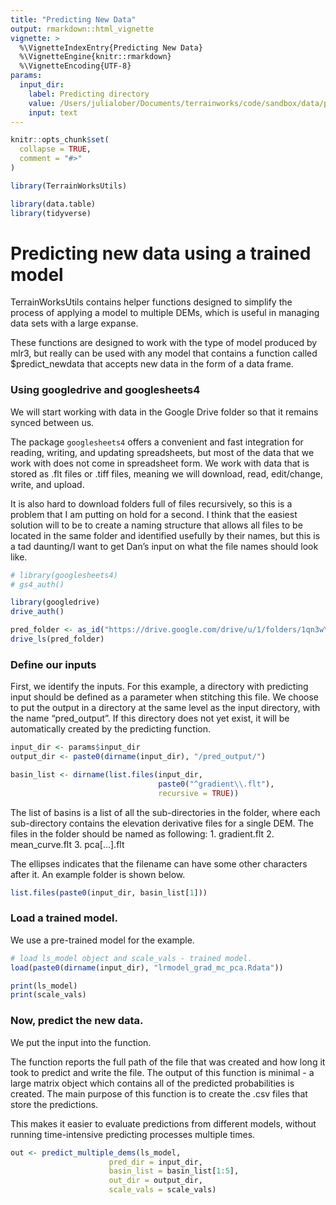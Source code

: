 ```yaml
---
title: "Predicting New Data"
output: rmarkdown::html_vignette
vignette: >
  %\VignetteIndexEntry{Predicting New Data}
  %\VignetteEngine{knitr::rmarkdown}
  %\VignetteEncoding{UTF-8}
params: 
  input_dir: 
    label: Predicting directory
    value: /Users/julialober/Documents/terrainworks/code/sandbox/data/predicting_input/
    input: text
---
```

```r
knitr::opts_chunk$set(
  collapse = TRUE,
  comment = "#>"
)
```

```r
library(TerrainWorksUtils)

library(data.table)
library(tidyverse)
```

# Predicting new data using a trained model

TerrainWorksUtils contains helper functions designed to simplify the process of applying a model to multiple DEMs, which is useful in managing data sets with a large expanse. 

These functions are designed to work with the type of model produced by mlr3, but really can be used with any model that contains a function called $predict_newdata that accepts new data in the form of a data frame. 

### Using googledrive and googlesheets4

We will start working with data in the Google Drive folder so that it remains synced between us. 

The package `googlesheets4` offers a convenient and fast integration for reading, writing, and updating spreadsheets, but most of the data that we work with does not come in spreadsheet form. We work with data that is stored as .flt files or .tiff files, meaning we will download, read, edit/change, write, and upload. 

It is also hard to download folders full of files recursively, so this is a problem that I am putting on hold for a second. I think that the easiest solution will to be to create a naming structure that allows all files to be located in the same folder and identified usefully by their names, but this is a tad daunting/I want to get Dan's input on what the file names should look like. 


```r
# library(googlesheets4)
# gs4_auth()

library(googledrive)
drive_auth()
```

```r
pred_folder <- as_id("https://drive.google.com/drive/u/1/folders/1qn3wYhEpzDmphBgUriGYhrTlqN4Nj2wY")
drive_ls(pred_folder)

```


### Define our inputs 

First, we identify the inputs. For this example, a directory with predicting input should be defined as a parameter when stitching this file.
We choose to put the output in a directory at the same level as the input directory, with the name "pred_output". If this directory does not yet exist, it will be automatically created by the predicting function. 

```r
input_dir <- params$input_dir
output_dir <- paste0(dirname(input_dir), "/pred_output/")

basin_list <- dirname(list.files(input_dir, 
                                 paste0("^gradient\\.flt"), 
                                 recursive = TRUE))
```

The list of basins is a list of all the sub-directories in the folder, where each sub-directory contains the elevation derivative files for a single DEM. 
The files in the folder should be named as following: 
1. gradient.flt
2. mean_curve.flt
3. pca[...].flt

The ellipses indicates that the filename can have some other characters after it. 
An example folder is shown below. 

```r
list.files(paste0(input_dir, basin_list[1]))
```

### Load a trained model. 

We use a pre-trained model for the example. 

```r

# load ls_model object and scale_vals - trained model. 
load(paste0(dirname(input_dir), "lrmodel_grad_mc_pca.Rdata"))

print(ls_model)
print(scale_vals)

```

### Now, predict the new data. 

We put the input into the function.

The function reports the full path of the file that was created and how long it took to predict and write the file. 
The output of this function is minimal - a large matrix object which contains all of the predicted probabilities is created. The main purpose of this function is to create the .csv files that store the predictions. 

This makes it easier to evaluate predictions from different models, without running time-intensive predicting processes multiple times. 

```r

out <- predict_multiple_dems(ls_model, 
                      pred_dir = input_dir, 
                      basin_list = basin_list[1:5], 
                      out_dir = output_dir, 
                      scale_vals = scale_vals)


```

